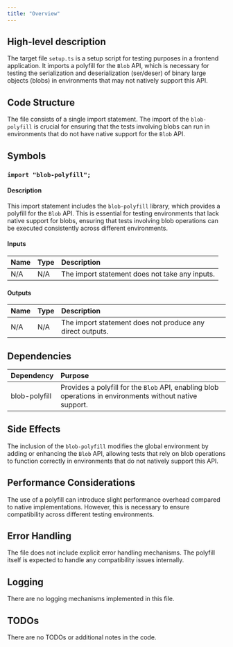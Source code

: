 ```yaml
---
title: "Overview"
---
```


## High-level description
The target file `setup.ts` is a setup script for testing purposes in a frontend application. It imports a polyfill for the `Blob` API, which is necessary for testing the serialization and deserialization (ser/deser) of binary large objects (blobs) in environments that may not natively support this API.

## Code Structure
The file consists of a single import statement. The import of the `blob-polyfill` is crucial for ensuring that the tests involving blobs can run in environments that do not have native support for the `Blob` API.

## Symbols

### `import "blob-polyfill";`
#### Description
This import statement includes the `blob-polyfill` library, which provides a polyfill for the `Blob` API. This is essential for testing environments that lack native support for blobs, ensuring that tests involving blob operations can be executed consistently across different environments.

#### Inputs
| Name | Type | Description |
|:-----|:-----|:------------|
| N/A  | N/A  | The import statement does not take any inputs. |

#### Outputs
| Name | Type | Description |
|:-----|:-----|:------------|
| N/A  | N/A  | The import statement does not produce any direct outputs. |

## Dependencies
| Dependency    | Purpose                                                                 |
|:--------------|:------------------------------------------------------------------------|
| blob-polyfill | Provides a polyfill for the `Blob` API, enabling blob operations in environments without native support. |

## Side Effects
The inclusion of the `blob-polyfill` modifies the global environment by adding or enhancing the `Blob` API, allowing tests that rely on blob operations to function correctly in environments that do not natively support this API.

## Performance Considerations
The use of a polyfill can introduce slight performance overhead compared to native implementations. However, this is necessary to ensure compatibility across different testing environments.

## Error Handling
The file does not include explicit error handling mechanisms. The polyfill itself is expected to handle any compatibility issues internally.

## Logging
There are no logging mechanisms implemented in this file.

## TODOs
There are no TODOs or additional notes in the code.